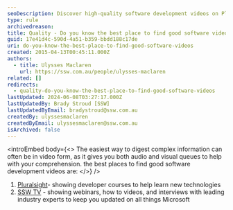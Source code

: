 ```yaml
---
seoDescription: Discover high-quality software development videos on Pluralsight and SSW TV, featuring expert-led courses, webinars, and interviews to boost your tech skills.
type: rule
archivedreason:
title: Quality - Do you know the best place to find good software videos?
guid: 17e41d4c-590d-4a51-b359-bbdd188c17de
uri: do-you-know-the-best-place-to-find-good-software-videos
created: 2015-04-13T00:45:11.000Z
authors:
  - title: Ulysses Maclaren
    url: https://ssw.com.au/people/ulysses-maclaren
related: []
redirects:
  - quality-do-you-know-the-best-place-to-find-good-software-videos
lastUpdated: 2024-06-08T03:27:17.000Z
lastUpdatedBy: Brady Stroud [SSW]
lastUpdatedByEmail: bradystroud@ssw.com.au
createdBy: ulyssesmaclaren
createdByEmail: ulyssesmaclaren@ssw.com.au
isArchived: false
---
```


<introEmbed
  body={<>
The easiest way to digest complex information can often be in video form, as it gives you both audio and visual queues to help with your comprehension.
the best places to find good software development videos are:
  </>}
/>
1. [Pluralsight](http://www.pluralsight.com/)- showing developer courses to help learn new technologies
2. [SSW TV](http://tv.ssw.com.au/) - showing webinars, how to videos, and interviews with leading industry experts to keep you updated on all things Microsoft
